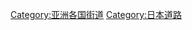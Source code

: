 {{Commons cat|Streets in Japan}}
[[Category:亚洲各国街道‎|Category:亚洲各国街道‎]]
[[Category:日本道路|Category:日本道路]]